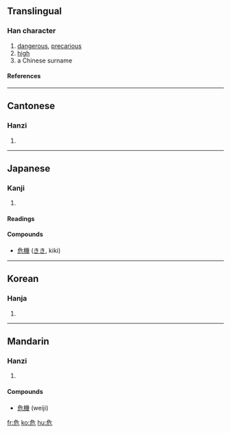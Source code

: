 ==Translingual==
===Han character===
{{Han char|rn=26|rad=卩|as=04|sn=6|four=2721<sub>2</sub>|canj=弓一尸山 (NMSU)}}

# [[dangerous]], [[precarious]]
# [[high]]
# a Chinese surname

====References====
{{Han ref|kx=0159.120|dkj=02849|dj=0364.010|hdz=10312.030|uh=5371|ud=21361|bh=A64D|bd=42573}}

----

==Cantonese==
===Hanzi===
{{yue-hanzi|jyut=|y=ngai4}}

# {{defn|Cantonese}}

----

==Japanese==
===Kanji===
{{ja-kanji|grade=6|rs=卩04}}

# {{defn|Japanese}}

====Readings====
{{ja-readings|on=[[き]] (''ki'')|kun=[[あぶない]] ([[危ない]], ''[[abunai]]''), [[あやうい]] ([[危うい]], ''[[ayaui]]''), [[あやぶむ]] ([[危ぶむ]], ''[[ayabumu]]'')}}

====Compounds====
* [[危機]] ([[きき]], kiki)

----

==Korean==
===Hanja===
{{ko-hanja|hangeul=위|rv=wi|mr=wi}}

# {{defn|Korean}}

----

==Mandarin==
===Hanzi===
{{cmn-hanzi|pin=[[wēi]] ([[wei1]])|wg=wei<sup>1</sup>}}

# {{defn|Mandarin}}

====Compounds====
* [[危機]] (weiji)

[[fr:危]]
[[ko:危]]
[[hu:危]]